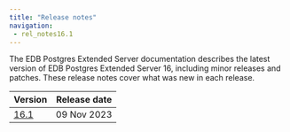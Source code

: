 ```yaml
---
title: "Release notes"
navigation:
 - rel_notes16.1
---
```

The EDB Postgres Extended Server documentation describes the latest version of EDB Postgres Extended Server 16, 
including minor releases and patches. These release notes 
cover what was new in each release. 

|         Version          | Release date |
| ------------------------ | ------------ |
| [16.1](rel_notes16.1)    | 09 Nov 2023 |



